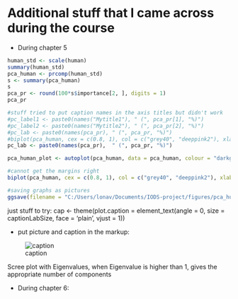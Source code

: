 # Additional stuff that I came across during the course

- During chapter 5

```r
human_std <- scale(human)
summary(human_std)
pca_human <- prcomp(human_std)
s <- summary(pca_human)
s
pca_pr <- round(100*s$importance[2, ], digits = 1)
pca_pr

#stuff tried to put caption names in the axis titles but didn't work
#pc_label1 <- paste0(names("Mytitle1"), " (", pca_pr[1], "%)")
#pc_label2 <- paste0(names("Mytitle2"), " (", pca_pr[2], "%)")
#pc_lab <- paste0(names(pca_pr), " (", pca_pr, "%)")
#biplot(pca_human, cex = c(0.8, 1), col = c("grey40", "deeppink2"), xlab = pc_label1, ylab = pc_lab[2])
pc_lab <- paste0(names(pca_pr),  " (", pca_pr, "%)")

pca_human_plot <- autoplot(pca_human, data = pca_human, colour = "darkgreen", loadings = TRUE, loadings.label = TRUE, loadings.colour = "red") + ggtitle("PCA on 'human' data set") + annotate("text", x = -0.4, y = -0.3, label ="test")

#cannot get the margins right
biplot(pca_human, cex = c(0.8, 1), col = c("grey40", "deeppink2"), xlab = pc_lab[1], ylab = pc_lab[2], main = "PCA on human data set", margin = c(0,0,10,0))

#saving graphs as pictures
ggsave(filename = "C:/Users/lonav/Documents/IODS-project/figures/pca_human_plot.png", plot = pca_human_plot)
```

just stuff to try: 
cap <- theme(plot.caption = element_text(angle = 0, size = captionLabSize, face = 'plain', vjust = 1))

- put picture and caption in the markup:

![caption]("C:/Users/lonav/Documents/IODS-project/figures/pca_plot_not_std.png") 

Scree plot with Eigenvalues, when Eigenvalue is higher than 1, gives the appropriate number of components


- During chapter 6:


